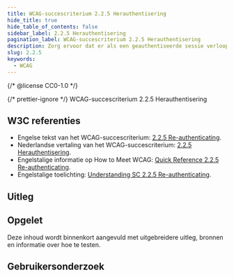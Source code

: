 ```yaml
---
title: WCAG-succescriterium 2.2.5 Herauthentisering
hide_title: true
hide_table_of_contents: false
sidebar_label: 2.2.5 Herauthentisering
pagination_label: WCAG-succescriterium 2.2.5 Herauthentisering
description: Zorg ervoor dat er als een geauthentiseerde sessie verloopt, de gebruiker de activiteit zonder gegevensverlies voortzetten na opnieuw authentiseren.
slug: 2.2.5
keywords:
  - WCAG
---
```


{/* @license CC0-1.0 */}


{/* prettier-ignore */}
<WcagHeadingGroup level={1} conformanceLevel="Niveau AAA">WCAG-succescriterium 2.2.5 Herauthentisering</WcagHeadingGroup>

## W3C referenties

- Engelse tekst van het WCAG-succescriterium: [<span lang="en">2.2.5 Re-authenticating</span>](https://www.w3.org/TR/WCAG22/#re-authenticating).
- Nederlandse vertaling van het WCAG-succescriterium: [2.2.5 Herauthentisering](https://www.w3.org/Translations/WCAG22-nl/#herauthentisering).
- Engelstalige informatie op <span lang="en">How to Meet WCAG</span>: [<span lang="en">Quick Reference 2.2.5 Re-authenticating</span>](https://www.w3.org/WAI/WCAG22/quickref/#re-authenticating).
- Engelstalige toelichting: [<span lang="en">Understanding SC 2.2.5 Re-authenticating</span>](https://www.w3.org/WAI/WCAG22/Understanding/re-authenticating.html).

## Uitleg

<Summary />

## Opgelet

Deze inhoud wordt binnenkort aangevuld met uitgebreidere uitleg, bronnen en informatie over hoe te testen.

## Gebruikersonderzoek

<CTAGebruikersonderzoek />

<WCAGFooterInfo />
